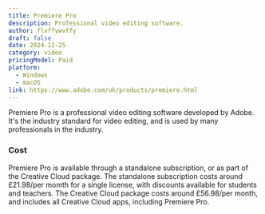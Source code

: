 ```yaml
---
title: Premiere Pro
description: Professional video editing software.
author: flvffywvffy
draft: false
date: 2024-12-25
category: video
pricingModel: Paid
platform:
  - Windows
  - macOS
link: https://www.adobe.com/uk/products/premiere.html
---
```


Premiere Pro is a professional video editing software developed by Adobe. It's
the industry standard for video editing, and is used by many professionals in the
industry.

### Cost

Premiere Pro is available through a standalone subscription, or as part of the
Creative Cloud package. The standalone subscription costs around £21.98/per momth
for a single license, with discounts available for students and teachers. The Creative
Cloud package costs around £56.98/per month, and includes all Creative Cloud
apps, including Premiere Pro.
